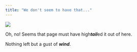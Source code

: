```yaml
---
title: "We don't seem to have that..."
---
```


:::{.column-page}
![](index_images/TailWinds_logo.png)
:::

Oh, no! Seems that page must have high***tail***ed it out of here.

Nothing left but a gust of ***wind***.
